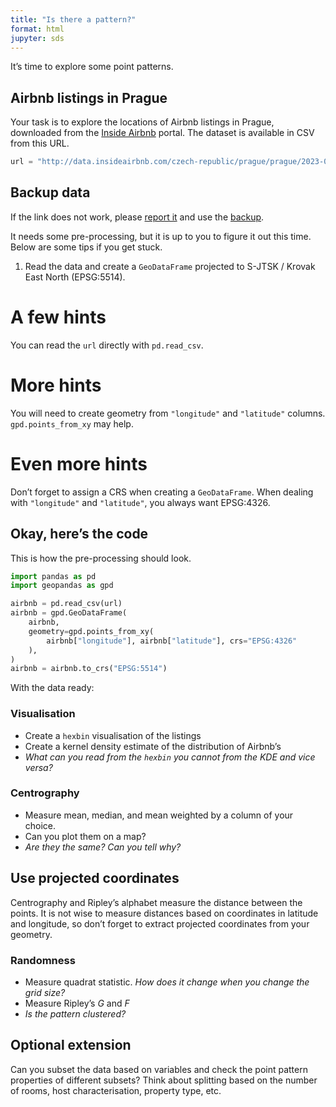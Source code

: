 ```yaml
---
title: "Is there a pattern?"
format: html
jupyter: sds
---
```


It's time to explore some point patterns.

## Airbnb listings in Prague

Your task is to explore the locations of Airbnb listings in Prague, downloaded from the [Inside Airbnb](http://insideairbnb.com/get-the-data) portal. The dataset is available in CSV from this URL.

```python
url = "http://data.insideairbnb.com/czech-republic/prague/prague/2023-06-24/data/listings.csv.gz"
```

::: {.callout-note collapse="true"}
# Backup data

If the link does not work, please [report it](https://github.com/martinfleis/sds/issues/new) and use the [backup](https://martinfleischmann.net/sds/chapter_06/data/listings.csv.gz).
:::

It needs some pre-processing, but it is up to you to figure it out this time. Below are some tips if you get stuck.

1. Read the data and create a `GeoDataFrame` projected to S-JTSK / Krovak East North (EPSG:5514).

::: {.callout-tip collapse="true"}
# A few hints

You can read the `url` directly with `pd.read_csv`.

::: {.callout-tip collapse="true"}
# More hints

You will need to create geometry from `"longitude"` and `"latitude"` columns. `gpd.points_from_xy` may help.

::: {.callout-tip collapse="true"}
# Even more hints

Don't forget to assign a CRS when creating a `GeoDataFrame`. When dealing with `"longitude"` and `"latitude"`, you always want EPSG:4326.

::: {.callout-tip collapse="true"}
# Okay, here's the code

This is how the pre-processing should look.

```python
import pandas as pd
import geopandas as gpd

airbnb = pd.read_csv(url)
airbnb = gpd.GeoDataFrame(
    airbnb,
    geometry=gpd.points_from_xy(
        airbnb["longitude"], airbnb["latitude"], crs="EPSG:4326"
    ),
)
airbnb = airbnb.to_crs("EPSG:5514")
```
:::
:::
:::
:::

With the data ready:

### Visualisation

- Create a `hexbin` visualisation of the listings
- Create a kernel density estimate of the distribution of Airbnb's
- _What can you read from the `hexbin` you cannot from the KDE and vice versa?_

### Centrography

- Measure mean, median, and mean weighted by a column of your choice.
- Can you plot them on a map?
- _Are they the same? Can you tell why?_

::: {.callout-tip collapse="true"}
# Use projected coordinates

Centrography and Ripley's alphabet measure the distance between the points. It is not wise to measure distances based on coordinates in latitude and longitude, so don't forget to extract projected coordinates from your geometry.
:::

### Randomness

- Measure quadrat statistic. _How does it change when you change the grid size?_
- Measure Ripley's $G$ and $F$
- _Is the pattern clustered?_

::: {.callout}

# Optional extension

Can you subset the data based on variables and check the point pattern properties of different subsets? Think about splitting based on the number of rooms, host characterisation, property type, etc.

:::